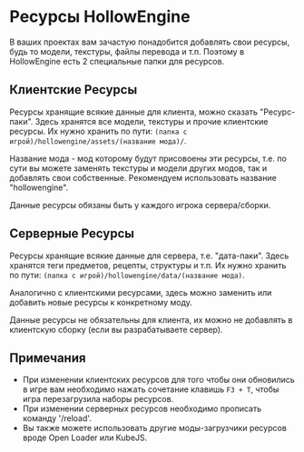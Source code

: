 # Ресурсы HollowEngine

В ваших проектах вам зачастую понадобится добавлять свои ресурсы, будь то модели, текстуры, файлы перевода и т.п.
Поэтому в HollowEngine есть 2 специальные папки для ресурсов.

## Клиентские Ресурсы

Ресурсы хранящие всякие данные для клиента, можно сказать "Ресурс-паки". Здесь хранятся все модели, текстуры и прочие клиентские ресурсы.
Их нужно хранить по пути: `(папка с игрой)/hollowengine/assets/(название мода)/`.

Название мода - мод которому будут присовоены эти ресурсы, т.е. по сути вы можете заменять текстуры и модели других модов, так и добавлять свои собственные. Рекомендуем использовать название "hollowengine".

Данные ресурсы обязаны быть у каждого игрока сервера/сборки.

## Серверные Ресурсы

Ресурсы хранящие всякие данные для сервера, т.е. "дата-паки". Здесь хранятся теги предметов, рецепты, структуры и т.п.
Их нужно хранить по пути: `(папка с игрой)/hollowengine/data/(название мода)`.

Аналогично с клиентскими ресурсами, здесь можно заменить или добавить новые ресурсы к конкретному моду.

Данные ресурсы не обязательны для клиента, их можно не добавлять в клиентскую сборку (если вы разрабатываете сервер).

## Примечания

- При изменении клиентских ресурсов для того чтобы они обновились в игре вам необходимо нажать сочетание клавишь `F3 + T`, чтобы игра перезагрузила наборы ресурсов.
- При изменении серверных ресурсов необходимо прописать команду '/reload'.
- Вы также можете использовать другие моды-загрузчики ресурсов вроде Open Loader или KubeJS.